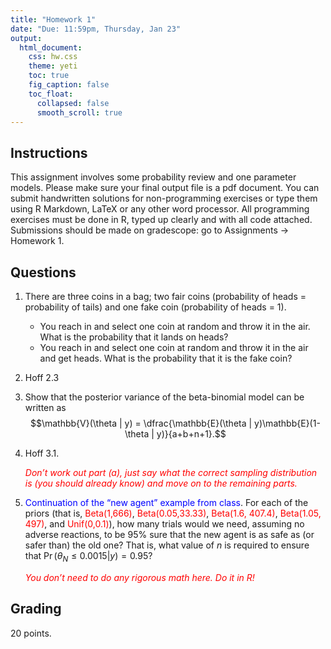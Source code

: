 ```yaml
---
title: "Homework 1"
date: "Due: 11:59pm, Thursday, Jan 23"
output: 
  html_document: 
    css: hw.css
    theme: yeti
    toc: true
    fig_caption: false
    toc_float:
      collapsed: false
      smooth_scroll: true
---
```


## Instructions

This assignment involves some probability review and one parameter models. Please make sure your final output file is a pdf document. You can submit handwritten solutions for non-programming exercises or type them using R Markdown, LaTeX or any other word processor. All programming exercises must be done in R, typed up clearly and with all code attached. Submissions should be made on gradescope: go to Assignments $\rightarrow$ Homework 1.

## Questions

1. There are three coins in a bag; two fair coins (probability of heads = probability of tails) and one fake coin (probability of heads = 1). 
    + You reach in and select one coin at random and throw it in the air. What is the probability that it lands on heads?
    + You reach in and select one coin at random and throw it in the air and get heads. What is the probability that it is the fake coin?
    
2. Hoff 2.3

3. Show that the posterior variance of the beta-binomial model can be written as
$$\mathbb{V}(\theta | y) = \dfrac{\mathbb{E}(\theta | y)\mathbb{E}(1-\theta | y)}{a+b+n+1}.$$

    
4. Hoff 3.1. 

    <font color="red">*Don't work out part (a), just say what the correct sampling distribution is (you should already know) and move on to the remaining parts.*</font>

5. <font color="blue">Continuation of the "new agent" example from class</font>. For each of the priors (that is, <font color="red">Beta(1,666)</font>, <font color="red">Beta(0.05,33.33)</font>, <font color="red">Beta(1.6, 407.4)</font>, <font color="red">Beta(1.05, 497)</font>, and <font color="red">Unif(0,0.1)</font>), how many trials would we need, assuming no adverse reactions, to be 95% sure that the new agent is as safe as (or safer than) the old one? That is, what value of $n$ is required to ensure that $\Pr(\theta_N \leq 0.0015| y) = 0.95$?

    <font color="red">*You don't need to do any rigorous math here. Do it in R!*</font>


## Grading

20 points.
  